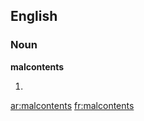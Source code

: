 ==English==

===Noun===
'''malcontents'''

# {{plural of|[[malcontent]]}}

[[ar:malcontents]]
[[fr:malcontents]]